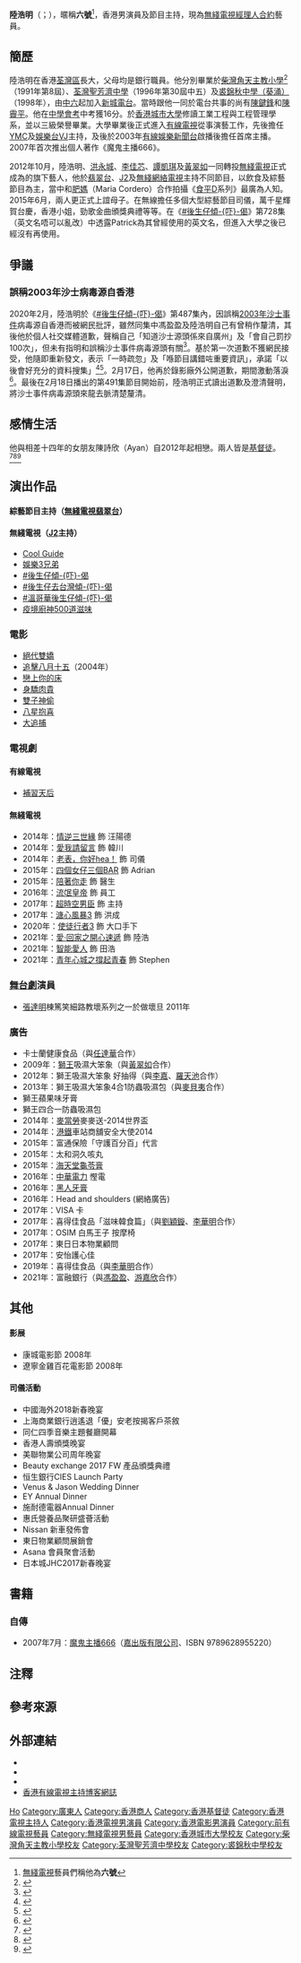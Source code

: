 {{otheruses|other=另一位藝名「6號」的香港樂隊[[RubberBand|RubberBand]]主音|繆浩昌}}
{{藝人
|類型 = 節目主持
|姓名 = 陸浩明
|圖片 = Luk Ho Ming's portrait.png
|圖片尺寸 = 265px
|圖片簡介 = 2020年接受《香港經濟日報》訪問
|羅馬拼音 = Luk Ho Ming
|英文名 = Patrick Luk（已棄用）
|暱稱 = 六號、阿六、六仔
|國籍 = {{CNHK}}<ref>陸浩明於instagram之帖文 [https://www.instagram.com/p/BW9DGmAhORt/][https://www.instagram.com/p/ByZy469hk4q/]</ref>
|籍貫 = [[廣東|廣東]]
|民族 = [[漢族|漢族]]
|出生日期 = {{birth_date_and_age|1979|4|26}}
|出生地點 = {{HKG-1959}}
|語言 = [[粵語|粵語]]、[[英語|英語]]、[[普通話|普通話]]
|教育程度 = [[香港城市大學|香港城市大學]]工業工程及工程管理學榮譽工學士
|母校 = [[柴灣角天主教小學|柴灣角天主教小學]]<br>[[荃灣聖芳濟中學|荃灣聖芳濟中學]]<br>[[裘錦秋中學（葵涌）|裘錦秋中學（葵涌）]]
|宗教信仰 = [[基督教|基督教]]{{noteTag|資料來自無綫電視於2019年4月2日播出的節目《#後生仔傾-{吓}-偈》第255集。}}
|職業 = [[節目主持|節目主持]]、[[新聞主播|主播]]、[[演員|演員]] 
|經紀公司 = [[無綫電視|無綫電視]]（2012年至今）
|imdb = 2907784
}}

'''陸浩明'''（{{lang-en|Luk Ho Ming}}；{{bd|1979年|4月26日<ref>電視廣播有限公司：[http://artiste.tvb.com/main/artistedetail/lukhoo 男藝人陸浩明基本資料]</ref>|catIdx=L陸}}），暱稱'''六號'''<ref>[[無綫電視|無綫電視]]藝員們稱他為'''六號''' </ref>，香港男演員及節目主持，現為[[無綫電視藝員列表|無綫電視經理人合約]]藝員。

== 簡歷 ==
陸浩明在香港[[荃灣區|荃灣區]]長大，父母均是銀行職員。他分別畢業於[[柴灣角天主教小學|柴灣角天主教小學]]<ref>{{web reference|URL=http://news.hkheadline.com.hk/dailynews/headline_news_detail_columnist.asp?id=232488&section_name=wtt&kw=-1|title=有食神 力撐同學仔餐廳 陸浩明讚素菜夠健康|work=頭條日報|year=2013年|date=4月3日}}</ref>（1991年第8屆）、[[荃灣聖芳濟中學|荃灣聖芳濟中學]]（1996年第30屆中五）及[[裘錦秋中學（葵涌）|裘錦秋中學（葵涌）]]（1998年），由[[預科|中六]]起加入[[新城電台|新城電台]]。當時跟他一同於電台共事的尚有[[陳鍵鋒|陳鍵鋒]]和[[陳霽平|陳霽平]]。{{noteTag|關於陸浩明的家庭背景、加入新城電台的資料出自2013年6月14日《忽然一周》第933期〈單人訪‧做隻出色的鴨仔 陸浩明〉訪問。}}他在[[香港中學會考|中學會考]]中考獲16分{{noteTag|資料來自無綫電視於2017年7月13日播出的節目《#後生仔傾-{吓}-偈》第4集「[年經] 校園、自修室瘋狂事件簿」。}}。於[[香港城市大學|香港城市大學]]修讀工業工程與工程管理學系，並以三級榮譽畢業{{noteTag|資料來自無綫電視於2019年4月1日播出的節目《#後生仔傾-{吓}-偈》第295集「[藝人校友] 城大的飯堂與四大學會」。}}。大學畢業後正式進入[[香港有線電視|有線電視]]從事演藝工作，先後擔任[[有線YMC台|YMC]]及[[有線娛樂台|娛樂台]]VJ主持，及後於2003年[[有線娛樂新聞台|有線娛樂新聞台]]啟播後擔任首席主播。2007年首次推出個人著作《魔鬼主播666》。

2012年10月，陸浩明、[[洪永城|洪永城]]、[[李佳芯|李佳芯]]、[[譚凱琪|譚凱琪]]及[[黃翠如|黃翠如]]一同轉投[[電視廣播有限公司|無綫電視]]正式成為的旗下藝人，他於[[翡翠台|翡翠台]]、[[J2|J2]]及[[無綫網絡電視|無綫網絡電視]]主持不同節目，以飲食及綜藝節目為主，當中和[[肥媽|肥媽]]（Maria Cordero）合作拍攝《[[食平D|食平D]]系列》最廣為人知。2015年6月，兩人更正式上誼母子。在無線擔任多個大型綜藝節目司儀，萬千星輝賀台慶，香港小姐，勁歌金曲頒獎典禮等等。在《[[後生仔傾吓偈|#後生仔傾-{吓}-偈]]》第728集（英文名唔可以亂改）中透露Patrick為其曾經使用的英文名，但進入大學之後已經沒有再使用。

== 爭議 ==
=== 誤稱2003年沙士病毒源自香港 ===
2020年2月，陸浩明於《[[後生仔傾吓偈|#後生仔傾-{吓}-偈]]》第487集內，因誤稱[[沙士事件|2003年沙士事件]]病毒源自香港而被網民批評，雖然同集中馮盈盈及陸浩明自己有曾稍作釐清，其後他於個人社交媒體道歉，聲稱自己「知道沙士源頭係來自廣州」及「會自己罰抄100次」，但未有指明和誤稱沙士事件病毒源頭有關<ref>{{Cite web|title=陸浩明 6號 facebook帖文|url=https://www.facebook.com/lukhoming6ho/posts/2867303899999821|accessdate=2020-02-15|work=www.facebook.com|language=zh-hk|archive-date=2020-04-26|archive-url=https://web.archive.org/web/20200426182508/https://www.facebook.com/lukhoming6ho/posts/2867303899999821|dead-url=no}}</ref>。基於第一次道歉不獲網民接受，他隨即重新發文，表示「一時疏忽」及「喺節目講錯咗重要資訊」，承諾「以後會好充分的資料搜集」<ref>{{Cite web|title=陸浩明節目內講香港是SARS源頭 連環出po道歉|url=https://ol.mingpao.com/ldy/showbiz/latest/20200216/1581828056595/%E9%99%B8%E6%B5%A9%E6%98%8E%E7%AF%80%E7%9B%AE%E5%85%A7%E8%AC%9B%E9%A6%99%E6%B8%AF%E6%98%AFsars%E6%BA%90%E9%A0%AD-%E9%80%A3%E7%92%B0%E5%87%BApo%E9%81%93%E6%AD%89|accessdate=2020-02-17|date=2020-02-16|work=[[明報|明報OL網]]|archive-date=2020-02-17|archive-url=https://web.archive.org/web/20200217034319/https://ol.mingpao.com/ldy/showbiz/latest/20200216/1581828056595/%e9%99%b8%e6%b5%a9%e6%98%8e%e7%af%80%e7%9b%ae%e5%85%a7%e8%ac%9b%e9%a6%99%e6%b8%af%e6%98%afsars%e6%ba%90%e9%a0%ad-%e9%80%a3%e7%92%b0%e5%87%bapo%e9%81%93%e6%ad%89|dead-url=no}}</ref><ref>{{cite news|title=陸浩明講錯嘢　拍檔馮盈盈道歉：責無旁貸|url=https://hk.on.cc/hk/bkn/cnt/entertainment/20200216/bkn-20200216182045718-0216_00862_001.html|date=2020-02-16|accessdate=2020-02-17|work=[[東網|東網]]|archive-date=2020-02-17|archive-url=https://web.archive.org/web/20200217113313/https://hk.on.cc/hk/bkn/cnt/entertainment/20200216/bkn-20200216182045718-0216_00862_001.html|dead-url=no}}</ref>。2月17日，他再於錄影廠外公開道歉，期間激動落淚<ref>{{Cite web|title=40歲陸浩明指2003沙士「香港係病毒源頭」 網民推測：「錯到咁都唔剪走、明陰佢！」|url=https://www.orientalsunday.hk/204675/%E6%9C%80%E6%96%B0%E5%A8%9B%E8%81%9E/%E9%99%B8%E6%B5%A9%E6%98%8E-6%E8%99%9F-%E6%B2%99%E5%A3%AB-%E6%BA%90%E9%A0%AD-%E5%BE%8C%E7%94%9F%E4%BB%94%E5%82%BE%E4%B8%8B%E5%81%88/|accessdate=2020-02-17|date=2020-02-15|work=[[東方新地|東方新地]]|archive-date=2020-02-17|archive-url=https://web.archive.org/web/20200217034308/https://www.orientalsunday.hk/204675/%e6%9c%80%e6%96%b0%e5%a8%9b%e8%81%9e/%e9%99%b8%e6%b5%a9%e6%98%8e-6%e8%99%9f-%e6%b2%99%e5%a3%ab-%e6%ba%90%e9%a0%ad-%e5%be%8c%e7%94%9f%e4%bb%94%e5%82%be%e4%b8%8b%e5%81%88/|dead-url=no}}</ref>。最後在2月18日播出的第491集節目開始前，陸浩明正式讀出道歉及澄清聲明，將沙士事件病毒源頭來龍去脈清楚釐清。

== 感情生活 ==
他與相差十四年的女朋友陳詩欣（Ayan）自2012年起相戀。兩人皆是[[基督徒|基督徒]]。<ref>{{Cite web|title=陸浩明與女友相差14年　交往8年仍熱戀　廿四孝男友付十萬助圓夢|url=https://www.hk01.com/%E8%AB%87%E6%83%85%E8%AA%AA%E6%80%A7/512727/%E9%99%B8%E6%B5%A9%E6%98%8E%E8%88%87%E5%A5%B3%E5%8F%8B%E7%9B%B8%E5%B7%AE14%E5%B9%B4-%E4%BA%A4%E5%BE%808%E5%B9%B4%E4%BB%8D%E7%86%B1%E6%88%80-%E5%BB%BF%E5%9B%9B%E5%AD%9D%E7%94%B7%E5%8F%8B%E4%BB%98%E5%8D%81%E8%90%AC%E5%8A%A9%E5%9C%93%E5%A4%A2|work=[[香港01|香港01]]|date=2020-08-23|access-date=2020-08-23}}</ref><ref>{{Cite web|title=陸浩明「老婆」激似張曼玉！她們都是圈中隱藏靚老婆|url=https://www.elle.com.hk/celebrity/celebs-beautiful-wives|accessdate=2019-11-09|date=2017-10-13|work=[[ELLE|ELLE]]（香港）}}</ref><ref>{{Cite web|title=【愛情定親情】為女友靚相 陸浩明埋怨阿爸亂入|url=https://www.mpweekly.com/entertainment/focus/local/20191008-170465|accessdate=2019-11-09|date=2019-10-08|work=[[明報周刊|明報周刊]]|archive-date=2019-10-10|archive-url=https://web.archive.org/web/20191010093116/https://www.mpweekly.com/entertainment/focus/local/20191008-170465|dead-url=no}}</ref>

== 演出作品 ==
==== 綜藝節目主持（[[無綫電視|無綫電視]][[翡翠台|翡翠台]]）====
{{未完成列表}}
{{columns-list|2|
;2012年
* [[歡樂滿東華|歡樂滿東華]]
* [[瘋狂歷史補習社|瘋狂歷史補習社]]（非主持）
;2013年
* [[食平D|食平D]]（與[[肥媽|肥媽]]合作主持）
* [[歡樂滿東華|歡樂滿東華]]
;2014年
* [[無綫電視賀年節目列表|新春馬到慶豐年]]
* [[食平DD|食平DD]]
* [[尋謎博物館|尋謎博物館]]
* [[我要做老闆|我要做老闆]]
* [[鬼馬教煮|鬼馬教煮]]
;2015年
* [[無綫電視賀年節目列表|羊羊得意過新年]]
* [[兄弟幫|兄弟幫]]決戰[[姊妹淘_(無綫電視節目)|姊妹淘]]
* [[食平3D|食平3D]]
* [[過節|過節]]
* [[超強選擇1分鐘|超強選擇1分鐘]]
* [[2015年度香港小姐競選|2015香港小姐 傳奇誕生]]
* [[歡樂滿東華|歡樂滿東華]]
* [[暖DD·食平D|暖DD·食平D]]
* 慶祝澳門回歸祖國十六周年 澳門拉丁城區大巡遊
* [[娛樂3兄弟|娛樂3兄弟]]（第一輯）
;2016年
* [[博愛歡樂傳萬家|博愛歡樂傳萬家]]
* [[無綫電視賀年節目列表|靈猴獻瑞賀新禧]]
* [[無綫電視賀年節目列表|萬千星輝團年飯]]
* [[今個夏天食平D|今個夏天食平D]]
* 8個紀錄的誕生 2016 TVB大專紀實短片比賽（與[[劉佩玥|劉佩玥]]合作）
* [[萬眾同心公益金|萬眾同心公益金]]
* [[TVB最受歡迎電視廣告大獎|2016 TVB最受歡迎廣告頒獎典禮]]
* [[萬千星輝賀台慶|萬千星輝賀台慶]]
* [[2017無綫節目巡禮|2017 TVB節目巡禮星光晚宴]]
* 慶祝澳門回歸祖國十七周年 澳門拉丁城區大巡遊
;2017年
* [[香港新春花車巡遊|2017國泰航空新春國際匯演之夜]]
* [[Ben_Sir研究院|Ben Sir研究院]]
* [[阿媽教落食平D|阿媽教落食平D]]
* 群星唱談鄭少秋
* [[全港運動會|全城躍動 第六屆全港運動會開幕典禮]]
* [[玩轉香港日與夜|玩轉香港日與夜]]
* [[Ben_Sir研究院#Ben_Sir開Show|Ben Sir開Show]]
* [[Ben_Sir睇樓團|Ben Sir睇樓團]]
* 國慶煙花匯演
* [[無綫電視台慶相關活動|TVB50周年 華麗轉身 邁步同行]]
* [[終極街頭魔法王|終極街頭魔法王]]
* [[星和無綫電視大獎2017|星和無綫電視大獎2017]]
* [[2018無綫節目巡禮|TVB金禧晚宴暨2018節目巡禮]]
* [[萬千星輝賀台慶|萬千星輝賀台慶]]
* [[TVB_馬來西亞星光薈萃頒獎典禮2017|TVB 馬來西亞星光薈萃頒獎典禮2017]]
* [[歡樂滿東華|歡樂滿東華]]
* [[2017年度勁歌金曲得獎名單|2017年度勁歌金曲頒獎典禮]]
* [[後生仔傾吓偈|#後生仔平安夜傾-{吓}-偈]]
* [[娛樂3兄弟|娛樂3兄弟]]娛樂大事回顧2017
;2018年
* [[big_big_channel|big big channel失驚無神頒獎典禮]]
* [[香港新春花車巡遊|2018國泰航空新春國際匯演之夜]]
* [[慈善星輝仁濟夜|慈善星輝仁濟夜]]
* [[博愛歡樂傳萬家|博愛歡樂傳萬家]]
* {{link-yue|生活100錯|生活100錯}}
* [[big_big_channel|big big channel大公司週年慶]]
* [[2018年度香港小姐競選|2018香港小姐競選決賽]]
* [[後生仔傾吓偈|#後生仔睇完港姐傾-{吓}-偈]]
* [[X偏方_全民拆解|X偏方 全民拆解]]
* 愛與山同行
* [[善心滿載仁愛堂|善心滿載仁愛堂]]
* [[食好D_食平D|食好D 食平D]]
* [[Ben_Sir睇樓團|Ben Sir睇樓團]]（第2輯）
* [[後生仔傾吓偈|#後生仔失驚無神賀中秋]]
* [[香港慶祝中華人民共和國國慶煙花匯演|璀璨煙花賀國慶]]
* [[TVB_50+1再出發節目巡禮2019|TVB 50+1再出發節目巡禮2019]]
* [[萬千星輝賀台慶|萬千星輝賀台慶]]
* [[big_big_shop|萬千星輝大派對]]
* [[僱員再培訓局|職業「試」工隊]]
* [[一帶一路一狀元|一帶一路一狀元]]
* [[歡樂滿東華|歡樂滿東華]]
* [[萬千星輝頒獎典禮2018|萬千星輝頒獎典禮2018]]
* [[萬千星輝頒獎典禮2018|萬千星輝慶功宴]]
* [[萬眾同心齊Countdown|萬眾同心齊Countdown]]
;2019年
* [[張敬軒|軒仔與他的產地]]
* [[糕手過招|糕手過招]]（[[為食台|為食台]]首播）
* 農曆新春煙花匯演
* [[香港新春花車巡遊|2019國泰航空新春國際匯演之夜]]
* [[肥媽|肥媽新年新煮意]]
* [[國際中華小姐競選|2019國際中華小姐競選]]
* [[大灣區_活好D|大灣區 活好D]]（第二輯）
* [[娛樂大家_(無綫電視節目)|娛樂大家]]（第1-2輯娛樂家族成員之一）
* [[TVB影視展星勢|TVB影視展星勢2019]]
* [[食好D_食平D|食好D 食平D]]（第二輯）
* [[2019年全港運動會|全城躍動 第七屆全港運動會開幕典禮]]
* [[Ben_Sir睇樓團|Ben Sir睇樓團]]（第三輯）
* [[2019年度香港小姐競選|2019香港小姐競選決賽]]
* [[香港唱好演唱會|香港唱好演唱會]]
* [[萬千星輝賀台慶|珍惜香港 發放娛樂 TVB 52年]]
* [[一屋後生仔|一屋後生仔]]
* [[後生仔傾吓偈|#後生仔傾-{吓}-傾-{吓}-傾到2020]]
;2020年
* [[慈善星輝仁濟夜|慈善星輝仁濟夜]]
* [[2019年度勁歌金曲得獎名單|2019年度勁歌金曲頒獎典禮]]
* [[金鼠賀歲迎新春|金鼠賀歲迎新春]]
* [[我們的未來|我們的未來]]
* [[X偏方_全民拆解|X偏方 全民拆解II]]
* [[娛樂大家_(無綫電視節目)|娛樂大家10點半]]（娛樂家族成員之一）
* [[健康食平D|健康食平D]]
* [[萬眾同心公益金|萬眾同心公益金]]
* [[big_big_shop|網購攻略＋big big shop感謝祭]]
* [[2020年度香港小姐競選|我和港姐有個約會]]
* [[2020年度香港小姐競選|2020香港小姐競選決賽]]
* [[big_big_shop|網購攻略+big big shop中秋感謝祭]]
* [[星光熠熠耀保良|星光熠熠耀保良]]
* [[TVB節目巡禮2021|TVB節目巡禮2021]]
* [[萬千星輝賀台慶|萬千星輝賀台慶]]
* [[歡樂滿東華|歡樂滿東華]]
* [[衝上雲霄大選|衝上雲霄大選]]
;2021年
* [[聲夢傳奇|聲夢傳奇 繼續召集]]
* [[萬千星輝頒獎典禮2020|萬千星輝頒獎典禮2020]]
* [[慈善星輝仁濟夜|慈善星輝仁濟夜]]
* [[2020年度勁歌金曲得獎名單|2020年度勁歌金曲頒獎典禮]]
* [[big_big_shop|big big shop新春感謝祭]]
* [[吳孟達|無可比擬的演藝泰斗 永遠懷念 吳孟達]]
* [[善心滿載仁愛堂|善心滿載仁愛堂]]
* {{link-yue|傑出小童星嘉許典禮|傑出小童星嘉許典禮}}
;2022年
* [[煮·野食|煮·野食]]
* [[全民居家煮嘢食|全民居家煮嘢食]]
* [[慶祝香港回歸祖國二十五周年文藝晚會|慶祝香港回歸祖國二十五周年文藝晚會]]
}}

==== 無綫電視（[[J2|J2]]主持） ====
* [[Cool_Guide|Cool Guide]]
* [[娛樂3兄弟|娛樂3兄弟]]
* [[後生仔傾吓偈|#後生仔傾-{吓}-偈]]
* [[後生仔傾吓偈|#後生仔去台灣傾-{吓}-偈]]
* [[後生仔傾吓偈|#溫哥華後生仔傾-{吓}-偈]]
* [[疫境廚神500道滋味|疫境廚神500道滋味]]

=== 電影 ===
* [[絕代雙嬌|絕代雙嬌]]
* [[追擊八月十五|追擊八月十五]]（2004年）
* [[戀上你的床|戀上你的床]]
* [[身驕肉貴|身驕肉貴]]
* [[雙子神偷|雙子神偷]]
* [[八星抱喜|八星抱喜]]
* [[大追捕|大追捕]]

=== 電視劇 ===
====有線電視====
* [[補習天后_(電視劇)|補習天后]]
====無綫電視====
*2014年：[[情逆三世緣|情逆三世緣]] 飾 汪陽德
*2014年：[[愛我請留言|愛我請留言]] 飾 韓川
*2014年：[[老表，你好hea！|老表，你好hea！]] 飾 司儀
*2015年：[[四個女仔三個BAR|四個女仔三個BAR]] 飾 Adrian
*2015年：[[陪著你走_(電視劇)|陪著你走]] 飾 醫生
*2016年：[[流氓皇帝_(2016年電視劇)|流氓皇帝]] 飾 員工
*2017年：[[超時空男臣|超時空男臣]] 飾 主持
*2017年：[[溏心風暴3|溏心風暴3]] 飾 洪成
*2020年：[[使徒行者3|使徒行者3]] 飾 大口手下
*2021年：[[愛·回家之開心速遞|愛·回家之開心速遞]] 飾 陸浩
*2021年：[[智能愛人|智能愛人]] 飾 田浩
*2021年：[[青年心城之撐起青春|青年心城之撐起青春]] 飾 Stephen

=== [[舞台劇|舞台劇]]演員 ===	
* [[張達明_(演員)|張達明]]棟篤笑細路教壞系列之一於做壞旦 2011年

=== 廣告 ===
* 卡士蘭健康食品（與[[任達華|任達華]]合作）
* 2009年：[[獅王|獅王]]吸濕大笨象（與[[黃翠如|黃翠如]]合作）
* 2012年：獅王吸濕大笨象 好抽得（與[[李嘉_(香港)|李嘉]]、[[羅天池|羅天池]]合作）
* 2013年：獅王吸濕大笨象4合1防蟲吸濕包（與[[麥貝夷|麥貝夷]]合作）
* 獅王蘋果味牙膏
* 獅王四合一防蟲吸濕包
* 2014年：[[麥當勞|麥當勞]]麥麥送-2014世界盃 
* 2014年：[[港鐵|港鐵]]車站商舖安全大使2014
* 2015年：富通保險「守護百分百」代言
* 2015年：太和洞久咳丸
* 2015年：[[海天堂|海天堂]][[龜苓膏|龜苓膏]]
* 2016年：[[中華電力|中華電力]] 慳電
* 2016年：[[黑人牙膏|黑人牙膏]]
* 2016年：Head and shoulders (網絡廣告)
* 2017年：VISA 卡
* 2017年：喜得佳食品「滋味韓食篇」（與[[劉穎鏇|劉穎鏇]]、[[李華明|李華明]]合作）
* 2017年：OSIM 白馬王子 按摩椅
* 2017年：東日日本物業顧問
* 2017年：安怡護心佳
* 2019年：喜得佳食品（與[[李華明|李華明]]合作）
* 2021年：富融銀行（與[[馮盈盈|馮盈盈]]、[[游嘉欣|游嘉欣]]合作）

== 其他 ==
==== 影展 ====
* 康城電影節 2008年
* 遼寧金雞百花電影節 2008年

==== 司儀活動 ====
* 中國海外2018新春晚宴
* 上海商業銀行逍遙退「優」安老按揭客戶茶敘
* 同仁四季音樂主題餐廳開幕
* 香港人壽頒獎晚宴
* 美聯物業公司周年晚宴
* Beauty exchange 2017 FW 產品頒獎典禮
* 恒生銀行CIES Launch Party 
* Venus & Jason Wedding Dinner 
* EY Annual Dinner 
* 施耐德電器Annual Dinner
* 惠氏營養品聚研盛薈活動
* Nissan 新車發佈會
* 東日物業顧問展銷會
* Asana 會員聚會活動
* 日本城JHC2017新春晚宴

== 書籍 ==
=== 自傳 ===
* 2007年7月：[[魔鬼主播666|魔鬼主播666]]（[[嘉出版有限公司|嘉出版有限公司]]、ISBN 9789628955220）

== 注釋 ==
{{noteFoot}}

== 參考來源 ==
{{reflist}}

== 外部連結 ==
* {{Sinaweibo|lukhoming}}
* {{Facebook|lukhoming6ho}}
* {{Instagram|lukhoo}}
* [http://blog.i-cable.com/webapps/profile.php?id=14 香港有線電視主持博客網誌]{{dead link|date=2018年5月 |bot=InternetArchiveBot |fix-attempted=yes }}

{{DEFAULTSORT:Luk}}
[[Category:陸姓|Ho]]
[[Category:廣東人|Category:廣東人]]
[[Category:香港商人|Category:香港商人]]
[[Category:香港基督徒|Category:香港基督徒]]
[[Category:香港電視主持人|Category:香港電視主持人]]
[[Category:香港電視男演員|Category:香港電視男演員]]
[[Category:香港電影男演員|Category:香港電影男演員]]
[[Category:前有線電視藝員|Category:前有線電視藝員]]
[[Category:無綫電視男藝員|Category:無綫電視男藝員]]
[[Category:香港城市大學校友|Category:香港城市大學校友]]
[[Category:柴灣角天主教小學校友|Category:柴灣角天主教小學校友]]
[[Category:荃灣聖芳濟中學校友|Category:荃灣聖芳濟中學校友]]
[[Category:裘錦秋中學校友|Category:裘錦秋中學校友]]
